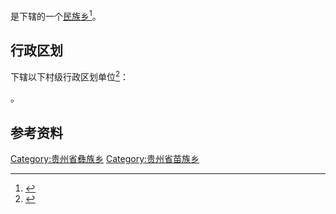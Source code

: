 {{中国乡级行政区|52/05/27/211/000}}

'''{{PAGENAMEBASE}}'''是{{PRC admin/fullname|52/05/27/211/000|3}}下辖的一个[[民族乡|民族乡]]<ref>{{PRC admin/ref sgc|{{PRC admin/parent|52/05/27/211/000}}}}</ref>。

== 行政区划 ==
{{PAGENAMEBASE}}下辖以下村级行政区划单位<ref>{{PRC admin/ref sgc|52/05/27/211/000}}</ref>：

{{PRC admin/children|52/05/27/211/000}}。

== 参考资料 ==
{{reflist}}

{{贵州行政区划小作品}}
{{PRC admin/navcat|52/05/27/211/000}}
[[Category:贵州省彝族乡|Category:贵州省彝族乡]]
[[Category:贵州省苗族乡|Category:贵州省苗族乡]]